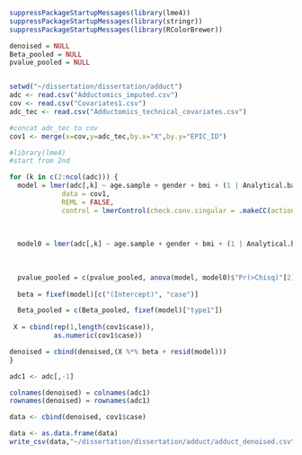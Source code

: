 ```r
suppressPackageStartupMessages(library(lme4))
suppressPackageStartupMessages(library(stringr))
suppressPackageStartupMessages(library(RColorBrewer))

denoised = NULL 
Beta_pooled = NULL 
pvalue_pooled = NULL


setwd("~/dissertation/dissertation/adduct")
adc <- read.csv("Adductomics_imputed.csv")
cov <- read.csv("Covariates1.csv")
adc_tec <- read.csv("Adductomics_technical_covariates.csv")

#concat adc_tec to cov
cov1 <- merge(x=cov,y=adc_tec,by.x="X",by.y="EPIC_ID")
```

```r
#library(lme4)
#start from 2nd

for (k in c(2:ncol(adc))) {
  model = lmer(adc[,k] ~ age.sample + gender + bmi + (1 | Analytical.batch) + (1|Extraction.batch) +case, 
             data = cov1, 
             REML = FALSE,
             control = lmerControl(check.conv.singular = .makeCC(action ="ignore",tol = 1e-04)))
  
  
  
  model0 = lmer(adc[,k] ~ age.sample + gender + bmi + (1 | Analytical.batch) + (1|Extraction.batch), data = cov1, REML = FALSE,control = lmerControl(check.conv.singular = .makeCC(action = "ignore", tol = 1e-04)))
  
  
  
  pvalue_pooled = c(pvalue_pooled, anova(model, model0)$"Pr(>Chisq)"[2]) 
  
  beta = fixef(model)[c("(Intercept)", "case")]

  Beta_pooled = c(Beta_pooled, fixef(model)["type1"])
  
 X = cbind(rep(1,length(cov1$case)),
           as.numeric(cov1$case))

denoised = cbind(denoised,(X %*% beta + resid(model)))
}

adc1 <- adc[,-1]

colnames(denoised) = colnames(adc1) 
rownames(denoised) = rownames(adc1)
```
```r
data <- cbind(denoised, cov1$case)
```

```r
data <- as.data.frame(data)
write_csv(data,"~/dissertation/dissertation/adduct/adduct_denoised.csv")
```

